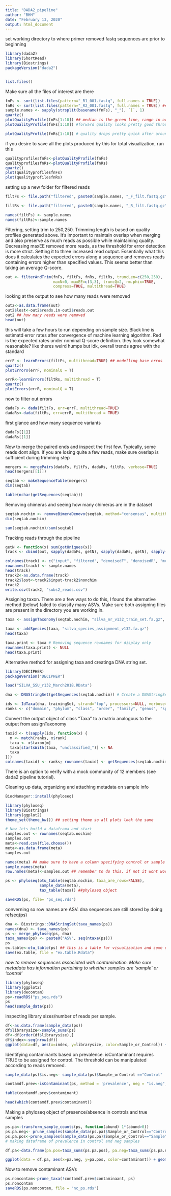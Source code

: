 ```yaml
---
title: "DADA2_pipeline"
author: "BHH"
date: "February 13, 2020"
output: html_document
---
```


set working directory to where primer removed fastq sequences are prior to beginning
```r
library(dada2)
library(ShortRead)
library(Biostrings)
packageVersion("dada2")


list.files()
```
Make sure all the files of interest are there

```r
fnFs <- sort(list.files(pattern="_R1_001.fastq", full.names = TRUE))
fnRs <- sort(list.files(pattern="_R2_001.fastq", full.names = TRUE)) ## This organizes things
sample.names <- sapply(strsplit(basename(fnFs), "_"), `[`, 1)
quartz()
plotQualityProfile(fnFs[1:10]) ## median is the green line, range in orange line
plotQualityProfile(fnFs[1:10]) #forward quality looks pretty good throughout the whole read (stays above 30 until the end, but lets trim at 250 anyways)

plotQualityProfile(fnRs[1:10]) # quality drops pretty quick after around 250
```

if you desire to save all the plots produced by this for total visualization, run this
```r
qualityprofilesfnFs<-plotQualityProfile(fnFs) 
qualityprofilesfnRs<-plotQualityProfile(fnRs)
quartz()
plot(qualityprofilesfnFs)
plot(qualityprofilesfnRs)
```


setting up a new folder for filtered reads
```r
filtFs <- file.path("filtered", paste0(sample.names, "_F_filt.fastq.gz"))

filtRs <- file.path("filtered", paste0(sample.names, "_R_filt.fastq.gz"))

names(filtFs) <- sample.names
names(filtRs)<-sample.names 
```

Filtering, setting trim to 250,250. Trimming length is based on quality profiles generated above. It's important to maintain overlap when merging and also preserve as much reads as possible while maintaining quality. Decreasing maxEE removed more reads, as the threshold for error detection is more strict. Setting it to three increased read output. Essentially what this does it calculates the expected errors along a sequence and removes reads containing errors higher than specified values. This seems better than taking an average Q-score.
```r
out <- filterAndTrim(fnFs, filtFs, fnRs, filtRs, truncLen=c(250,250),
                     maxN=0, maxEE=c(3,3), truncQ=2, rm.phix=TRUE,
                     compress=TRUE, multithread=TRUE)
```

looking at the output to see how many reads were removed
```r
out2<-as.data.frame(out)
out2$lost<-out2$reads.in-out2$reads.out
out2 ## how many reads were removed
head(out) 
```

this will take a few hours to run depending on sample size.
Black line is estimatd error rates after convergence of machine learning algorithm. Red is the expected rates under nominal Q-score definition. they look somewhat reasonable? like theres weird humps but idk, overall trends agree with the standard
```r
errF <- learnErrors(filtFs, multithread=TRUE) ## modelling base erros
quartz()
plotErrors(errF, nominalQ = T)

errR<-learnErrors(filtRs, multithread = T)
quartz()
plotErrors(errR, nominalQ = T)
```

now to filter out errors
```r
dadaFs <- dada(filtFs, err=errF, multithread=TRUE) 
dadaRs<-dada(filtRs, err=errR, multithread = TRUE)
```
first glance and how many sequence variants
```r
dadaFs[[1]]
dadaRs[[1]]
```

Now to merge the paired ends and inspect the first few. Typically, some reads dont align. If you are losing quite a few reads, make sure overlap is sufficient during trimming step
```r
mergers <- mergePairs(dadaFs, filtFs, dadaRs, filtRs, verbose=TRUE)
head(mergers[[1]]) 
```


```r
seqtab <- makeSequenceTable(mergers)
dim(seqtab)

table(nchar(getSequences(seqtab)))
```

Removing chimeras and seeing how many chimeras are in the dataset
```r
seqtab.nochim <- removeBimeraDenovo(seqtab, method="consensus", multithread=TRUE, verbose=TRUE)
dim(seqtab.nochim)

sum(seqtab.nochim)/sum(seqtab)
```

Tracking reads through the pipeline
```r
getN <- function(x) sum(getUniques(x))
track <- cbind(out, sapply(dadaFs, getN), sapply(dadaRs, getN), sapply(mergers, getN), rowSums(seqtab.nochim))

colnames(track) <- c("input", "filtered", "denoisedF", "denoisedR", "merged", "nonchim")
rownames(track) <- sample.names
head(track)
track2<-as.data.frame(track)
track2$lost<-track2$input-track2$nonchim
track2
write.csv(track2, "subs2_reads.csv")
```

Assigning taxon. There are a few ways to do this, I found the alternative method (below) failed to classify many ASVs. Make sure both assigning files are present in the directory you are working in.
```r
taxa <- assignTaxonomy(seqtab.nochim, "silva_nr_v132_train_set.fa.gz", multithread=TRUE)

taxa <- addSpecies(taxa, "silva_species_assignment_v132.fa.gz")
head(taxa)

taxa.print <- taxa # Removing sequence rownames for display only
rownames(taxa.print) <- NULL
head(taxa.print)
```

Alternative method for assigning taxa and creatinga  DNA string set.
```r
library(DECIPHER)
packageVersion("DECIPHER")

load("SILVA_SSU_r132_March2018.RData")

dna <- DNAStringSet(getSequences(seqtab.nochim)) # Create a DNAStringSet from the ASVs

ids <- IdTaxa(dna, trainingSet, strand="top", processors=NULL, verbose=FALSE) # use all processors
ranks <- c("domain", "phylum", "class", "order", "family", "genus", "species") # ranks of interest
```

Convert the output object of class "Taxa" to a matrix analogous to the output from assignTaxonomy
```r
taxid <- t(sapply(ids, function(x) {
  m <- match(ranks, x$rank)
  taxa <- x$taxon[m]
  taxa[startsWith(taxa, "unclassified_")] <- NA
  taxa
}))
colnames(taxid) <- ranks; rownames(taxid) <- getSequences(seqtab.nochim)
```

There is an option to verify with a mock community of 12 members (see dada2 pipeline tutorial).

Cleaning up data, organizing and attaching metadata on sample info
```r
BiocManager::install(phyloseq)

library(phyloseq)
library(Biostrings)
library(ggplot2)
theme_set(theme_bw()) ## setting theme so all plots look the same

# Now lets build a dataframa and start
samples.out <- rownames(seqtab.nochim)
samples.out
meta<-read.csv(file.choose())
meta<-as.data.frame(meta)
samples.out

names(meta) ## make sure to have a column specifying control or sample
sample_names(meta)
row.names(meta)<-samples.out ## remember to do this, if not it wont work

ps <- phyloseq(otu_table(seqtab.nochim, taxa_are_rows=FALSE), 
               sample_data(meta), 
               tax_table(taxa)) ##phyloseq object

saveRDS(ps, file= "ps_seq.rds")
```

converning so row names are ASV. dna sequences are still stored by doing refseq(ps)
```r
dna <- Biostrings::DNAStringSet(taxa_names(ps)) 
names(dna) <- taxa_names(ps)
ps <- merge_phyloseq(ps, dna)
taxa_names(ps) <- paste0("ASV", seq(ntaxa(ps)))
ps
ex.table<-otu_table(ps) ## this is a table for visualization and some data analysis, but the ps object will be more handy
save(ex.table, file = "ex.table.Rdata")
```

*now to remove sequences associated with contamination. Make sure metadata has information pertaining to whether samples are 'sample' or 'control'*
```r
library(phyloseq)
library(ggplot2)
library(decontam)
ps<-readRDS("ps_seq.rds")
ps
head(sample_data(ps))
```

inspecting library sizes/number of reads per sample. 
```r
df<-as.data.frame(sample_data(ps))
df$librarysize<-sample_sums(ps)
df<-df[order(df$librarysize),]
df$index<-seq(nrow(df))
ggplot(data=df, aes(x=index, y=librarysize, color=Sample_or_Control)) + geom_point()
```

Identifying contaminants based on prevalence. isContaminant requires TRUE to be assigned for control. The threshold can be manipulated according to reads removed. 
```r
sample_data(ps)$is.neg<- sample_data(ps)$Sample_orControl =="Control"

contamdf.prev<-isContaminant(ps, method = 'prevalence', neg = "is.neg", threshold = 0.5)

table(contamdf.prev$contaminant)

head(which(contamdf.prev$contaminant))
```


Making a phyloseq object of presence/absence in controls and true samples
```r
ps.pa<-transform_sample_counts(ps, function(abund) 1*(abund>0))
ps.pa.neg<- prune_samples(sample_data(ps.pa)$Sample_or_Control=="Control", ps.pa)
ps.pa.pos<-prune_samples(sample_data(ps.pa)$Sample_or_Control=="Sample", ps.pa)
# making dataframe of prevalence in control and neg samples

df.pa<-data.frame(pa.pos=taxa_sums(ps.pa.pos), pa.neg=taxa_sums(ps.pa.neg), contaminant=contamdf.prev$contaminant)

ggplot(data = df.pa, aes(x=pa.neg, y=pa.pos, color=contaminant)) + geom_point() + xlab("Prevalence (Controls)") + ylab("Prevalence (Samples)")
```

Now to remove contaminant ASVs
```r
ps.noncontam<-prune_taxa(!contamdf.prev$contaminaant, ps)
ps.noncontam
saveRDS(ps.noncontam, file = "nc_ps.rds")
```



